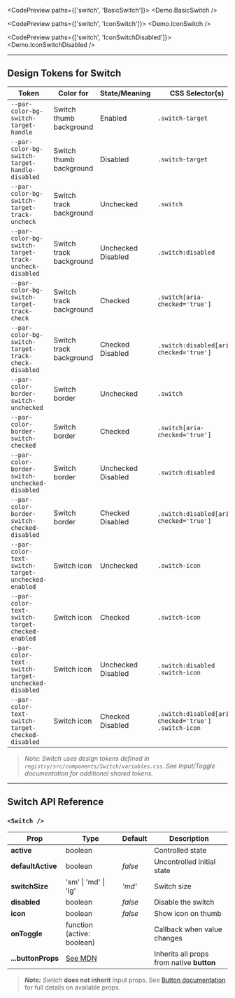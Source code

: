 
<TableOfContents />

<CodePreview paths={['switch', 'BasicSwitch']}>
  <Demo.BasicSwitch />
</CodePreview>

<CodePreview paths={['switch', 'IconSwitch']}>
  <Demo.IconSwitch />
</CodePreview>

<CodePreview paths={['switch', 'IconSwitchDisabled']}>
  <Demo.IconSwitchDisabled />
</CodePreview>

---

## Design Tokens for Switch

| **Token**                                             | **Color for**           | **State/Meaning**  | **CSS Selector(s)**                                  |
| ----------------------------------------------------- | ----------------------- | ------------------ | ---------------------------------------------------- |
| `--par-color-bg-switch-target-handle`                 | Switch thumb background | Enabled            | `.switch-target`                                     |
| `--par-color-bg-switch-target-handle-disabled`        | Switch thumb background | Disabled           | `.switch-target`                                     |
| `--par-color-bg-switch-target-track-uncheck`          | Switch track background | Unchecked          | `.switch`                                            |
| `--par-color-bg-switch-target-track-uncheck-disabled` | Switch track background | Unchecked Disabled | `.switch:disabled`                                   |
| `--par-color-bg-switch-target-track-check`            | Switch track background | Checked            | `.switch[aria-checked='true']`                       |
| `--par-color-bg-switch-target-track-check-disabled`   | Switch track background | Checked Disabled   | `.switch:disabled[aria-checked='true']`              |
| `--par-color-border-switch-unchecked`                 | Switch border           | Unchecked          | `.switch`                                            |
| `--par-color-border-switch-checked`                   | Switch border           | Checked            | `.switch[aria-checked='true']`                       |
| `--par-color-border-switch-unchecked-disabled`        | Switch border           | Unchecked Disabled | `.switch:disabled`                                   |
| `--par-color-border-switch-checked-disabled`          | Switch border           | Checked Disabled   | `.switch:disabled[aria-checked='true']`              |
| `--par-color-text-switch-target-unchecked-enabled`    | Switch icon             | Unchecked          | `.switch-icon`                                       |
| `--par-color-text-switch-target-checked-enabled`      | Switch icon             | Checked            | `.switch-icon`                                       |
| `--par-color-text-switch-target-unchecked-disabled`   | Switch icon             | Unchecked Disabled | `.switch:disabled .switch-icon`                      |
| `--par-color-text-switch-target-checked-disabled`     | Switch icon             | Checked Disabled   | `.switch:disabled[aria-checked='true'] .switch-icon` |

> _Note: Switch uses design tokens defined in `registry/src/components/Switch/variables.css`. See Input/Toggle documentation for additional shared tokens._

---

## Switch API Reference

### `<Switch />`

| **Prop**           | **Type**                                                                               | **Default** | **Description**                           |
| ------------------ | -------------------------------------------------------------------------------------- | ----------- | ----------------------------------------- |
| **active**         | boolean                                                                                |             | Controlled state                          |
| **defaultActive**  | boolean                                                                                | _false_     | Uncontrolled initial state                |
| **switchSize**     | 'sm' \| 'md' \| 'lg'                                                                   | _'md'_      | Switch size                               |
| **disabled**       | boolean                                                                                | _false_     | Disable the switch                        |
| **icon**           | boolean                                                                                | _false_     | Show icon on thumb                        |
| **onToggle**       | function (active: boolean)                                                             |             | Callback when value changes               |
| **...buttonProps** | [See MDN](https://developer.mozilla.org/en-US/docs/Web/HTML/Element/button#attributes) |             | Inherits all props from native **button** |

> **_Note:_** _Switch_ **does not inherit** Input props. See [Button documentation](https://developer.mozilla.org/en-US/docs/Web/HTML/Element/button#attributes) for full details on available props.

